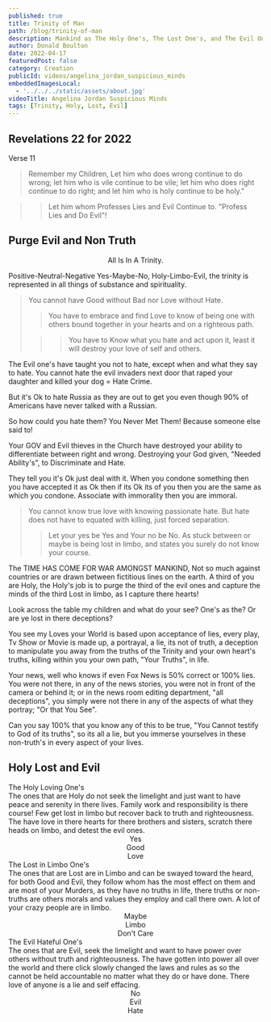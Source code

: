 ```yaml
---
published: true
title: Trinity of Man
path: /blog/trinity-of-man
description: Mankind as The Holy One's, The Lost One's, and The Evil One's. We will learn to discriminate and Purge our Lives Of the Evil One's.
author: Donald Boulton
date: 2022-04-17
featuredPost: false
category: Creation
publicId: videos/angelina_jordan_suspicious_minds
embeddedImagesLocal:
  - '../../../static/assets/about.jpg'
videoTitle: Angelina Jordan Suspicious Minds
tags: [Trinity, Holy, Lost, Evil]
---
```


## Revelations 22 for 2022

<CalloutDanger>
Verse 11

> Remember my Children, Let him who does wrong continue to do wrong; let him who is vile continue to be vile; let him who does right continue to do right; and let him who is holy continue to be holy."

> > Let him whom Professes Lies and Evil Continue to. "Profess Lies and Do Evil"!

</CalloutDanger>

## Purge Evil and Non Truth

<Callout>

<Center>All Is In A Trinity.</Center>

Positive-Neutral-Negative Yes-Maybe-No, Holy-Limbo-Evil, the trinity is represented in all things of substance and spirituality.

> You cannot have Good without Bad nor Love without Hate.
>
> > You have to embrace and find Love to know of being one with others bound together in your hearts and on a righteous path.
>
> > > You have to Know what you hate and act upon it, least it will destroy your love of self and others.

<Section>

The Evil one's have taught you not to hate, except when and what they say to hate. You cannot hate the evil invaders next door that raped your daughter and killed your dog = Hate Crime.

But it's Ok to hate Russia as they are out to get you even though 90% of Americans have never talked with a Russian.

So how could you hate them? You Never Met Them! Because someone else said to!

Your GOV and Evil thieves in the Church have destroyed your ability to differentiate between right and wrong. Destroying your God given, "Needed Ability's", to Discriminate and Hate.

They tell you it's Ok just deal with it. When you condone something then you have accepted it as Ok then if its Ok its of you then you are the same as which you condone. Associate with immorality then you are immoral.

> You cannot know true love with knowing passionate hate. But hate does not have to equated with killing, just forced separation.
>
> > Let your yes be Yes and Your no be No. As stuck between or maybe is being lost in limbo, and states you surely do not know your course.

</Section>

</Callout>

<Section>

The TIME HAS COME FOR WAR AMONGST MANKIND, Not so much against countries or are drawn between fictitious lines on the earth. A third of you are Holy, the Holy's job is to purge the third of the evil ones and capture the minds of the third Lost in limbo, as I capture there hearts!

Look across the table my children and what do your see? One's as the? Or are ye lost in there deceptions?

You see my Loves your World is based upon acceptance of lies, every play, Tv Show or Movie is made up, a portrayal, a lie, its not of truth, a deception to manipulate you away from the truths of the Trinity and your own heart's truths, killing within you your own path, "Your Truths", in life.

Your news, well who knows if even Fox News is 50% correct or 100% lies. You were not there, in any of the news stories, you were not in front of the camera or behind it; or in the news room editing department, "all deceptions", you simply were not there in any of the aspects of what they portray; "Or that You See".

Can you say 100% that you know any of this to be true, "You Cannot testify to God of its truths", so its all a lie, but you immerse yourselves in these non-truth's in every aspect of your lives.

</Section>

<Section>

## Holy Lost and Evil

</Section>

<Section>

<divGrid>
  <div>
    <span className="ml-6 mb-1 place-content-center text-center text-lg underline decoration-wine-200 decoration-wavy underline-offset-8 transition duration-300">
      The Holy Loving One's
    </span>
    <div>
      The ones that are Holy do not seek the limelight and just want to have peace and serenity in there lives. Family
      work and responsibility is there course! Few get lost in limbo but recover back to truth and righteousness. The
      have love in there hearts for there brothers and sisters, scratch there heads on limbo, and detest the evil ones.
    </div>
    <WavyHr />
    <div>
      <Center>
        <div>Yes</div>
      </Center>
    </div>
    <div>
      <Center>
        <div>Good</div>
      </Center>
    </div>
    <div>
      <Center>
        <div>Love</div>
      </Center>
    </div>
  </div>
  <div>
    <span className="ml-6 mb-1 place-content-center text-center text-lg underline decoration-wine-200 decoration-wavy underline-offset-8 transition duration-300">
      The Lost in Limbo One's
    </span>
    <div>
      The ones that are Lost are in Limbo and can be swayed toward the heard, for both Good and Evil, they follow whom
      has the most effect on them and are most of your Murders, as they have no truths in life, there truths or
      non-truths are others morals and values they employ and call there own. A lot of your crazy people are in limbo.
    </div>
    <WavyHr />
    <div>
      <Center>
        <div>Maybe</div>
      </Center>
    </div>
    <div>
      <Center>
        <div>Limbo</div>
      </Center>
    </div>
    <div>
      <Center>
        <div>Don't Care</div>
      </Center>
    </div>
  </div>
  <div>
    <span className="ml-6 mb-1 place-content-center text-center text-lg underline decoration-wine-200 decoration-wavy underline-offset-8 transition duration-300">
      The Evil Hateful One's
    </span>
    <div>
      The ones that are Evil, seek the limelight and want to have power over others without truth and righteousness. The
      have gotten into power all over the world and there click slowly changed the laws and rules as so the cannot be
      held accountable no matter what they do or have done. There love of anyone is a lie and self effacing.
    </div>
    <WavyHr />
    <div>
      <Center>
        <div>No</div>
      </Center>
    </div>
    <div>
      <Center>
        <div>Evil</div>
      </Center>
    </div>
    <div>
      <Center>
        <div>Hate</div>
      </Center>
    </div>
  </div>
</divGrid>

</Section>

<WavyHr className="mt-1 mb-1 text-wine-300" />

